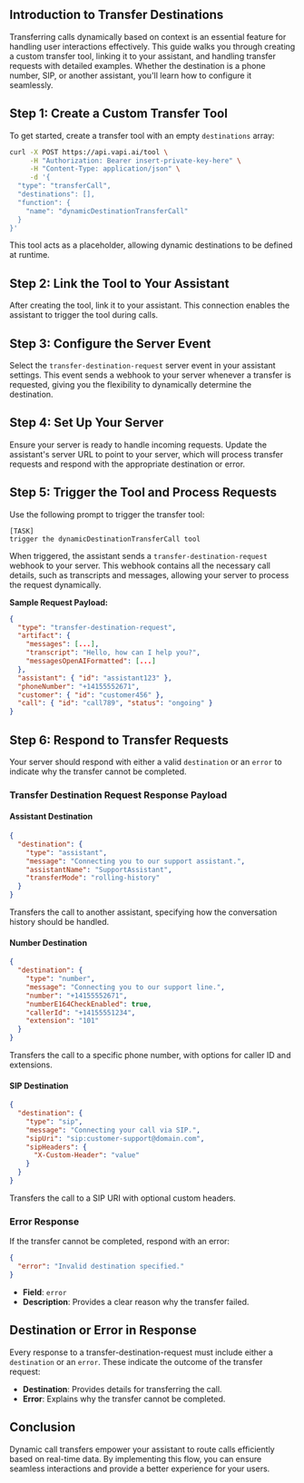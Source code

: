 ## Introduction to Transfer Destinations

Transferring calls dynamically based on context is an essential feature for handling user interactions effectively. This guide walks you through creating a custom transfer tool, linking it to your assistant, and handling transfer requests with detailed examples. Whether the destination is a phone number, SIP, or another assistant, you'll learn how to configure it seamlessly.

## Step 1: Create a Custom Transfer Tool

To get started, create a transfer tool with an empty `destinations` array:

```bash
curl -X POST https://api.vapi.ai/tool \
     -H "Authorization: Bearer insert-private-key-here" \
     -H "Content-Type: application/json" \
     -d '{
  "type": "transferCall",
  "destinations": [],
  "function": {
    "name": "dynamicDestinationTransferCall"
  }
}'
```

This tool acts as a placeholder, allowing dynamic destinations to be defined at runtime.

## Step 2: Link the Tool to Your Assistant

After creating the tool, link it to your assistant. This connection enables the assistant to trigger the tool during calls.

## Step 3: Configure the Server Event

Select the `transfer-destination-request` server event in your assistant settings. This event sends a webhook to your server whenever a transfer is requested, giving you the flexibility to dynamically determine the destination.

## Step 4: Set Up Your Server

Ensure your server is ready to handle incoming requests. Update the assistant's server URL to point to your server, which will process transfer requests and respond with the appropriate destination or error.

## Step 5: Trigger the Tool and Process Requests

Use the following prompt to trigger the transfer tool:

```
[TASK]
trigger the dynamicDestinationTransferCall tool
```

When triggered, the assistant sends a `transfer-destination-request` webhook to your server. This webhook contains all the necessary call details, such as transcripts and messages, allowing your server to process the request dynamically.

**Sample Request Payload:**

```json
{
  "type": "transfer-destination-request",
  "artifact": {
    "messages": [...],
    "transcript": "Hello, how can I help you?",
    "messagesOpenAIFormatted": [...]
  },
  "assistant": { "id": "assistant123" },
  "phoneNumber": "+14155552671",
  "customer": { "id": "customer456" },
  "call": { "id": "call789", "status": "ongoing" }
}
```

## Step 6: Respond to Transfer Requests

Your server should respond with either a valid `destination` or an `error` to indicate why the transfer cannot be completed.

### Transfer Destination Request Response Payload

#### Assistant Destination

```json
{
  "destination": {
    "type": "assistant",
    "message": "Connecting you to our support assistant.",
    "assistantName": "SupportAssistant",
    "transferMode": "rolling-history"
  }
}
```

Transfers the call to another assistant, specifying how the conversation history should be handled.

#### Number Destination

```json
{
  "destination": {
    "type": "number",
    "message": "Connecting you to our support line.",
    "number": "+14155552671",
    "numberE164CheckEnabled": true,
    "callerId": "+14155551234",
    "extension": "101"
  }
}
```

Transfers the call to a specific phone number, with options for caller ID and extensions.

#### SIP Destination

```json
{
  "destination": {
    "type": "sip",
    "message": "Connecting your call via SIP.",
    "sipUri": "sip:customer-support@domain.com",
    "sipHeaders": {
      "X-Custom-Header": "value"
    }
  }
}
```

Transfers the call to a SIP URI with optional custom headers.

### Error Response

If the transfer cannot be completed, respond with an error:

```json
{
  "error": "Invalid destination specified."
}
```

- **Field**: `error`
- **Description**: Provides a clear reason why the transfer failed.

## Destination or Error in Response

Every response to a transfer-destination-request must include either a `destination` or an `error`. These indicate the outcome of the transfer request:

- **Destination**: Provides details for transferring the call.
- **Error**: Explains why the transfer cannot be completed.

## Conclusion

Dynamic call transfers empower your assistant to route calls efficiently based on real-time data. By implementing this flow, you can ensure seamless interactions and provide a better experience for your users.
